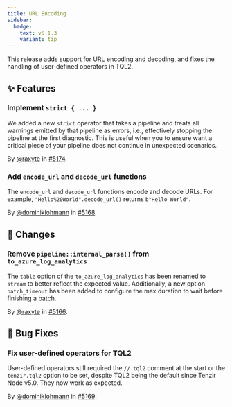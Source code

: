 ```yaml
---
title: URL Encoding
sidebar:
  badge:
    text: v5.1.3
    variant: tip
---
```


This release adds support for URL encoding and decoding, and fixes the
handling of user-defined operators in TQL2.

## ✨ Features

### Implement `strict { ... }`

We added a new `strict` operator that takes a pipeline and treats all warnings
emitted by that pipeline as errors, i.e., effectively stopping the pipeline at
the first diagnostic. This is useful when you to ensure want a critical piece of
your pipeline does not continue in unexpected scenarios.

By [@raxyte](https://github.com/raxyte) in [#5174](https://github.com/tenzir/tenzir/pull/5174).

### Add `encode_url` and `decode_url` functions

The `encode_url` and `decode_url` functions encode and decode URLs. For example,
`"Hello%20World".decode_url()` returns `b"Hello World"`.

By [@dominiklohmann](https://github.com/dominiklohmann) in [#5168](https://github.com/tenzir/tenzir/pull/5168).

## 🔄 Changes

### Remove `pipeline::internal_parse()` from `to_azure_log_analytics`

The `table` option of the `to_azure_log_analytics` has been renamed to `stream`
to better reflect the expected value. Additionally, a new option `batch_timeout`
has been added to configure the max duration to wait before finishing a batch.

By [@raxyte](https://github.com/raxyte) in [#5166](https://github.com/tenzir/tenzir/pull/5166).

## 🐛 Bug Fixes

### Fix user-defined operators for TQL2

User-defined operators still required the `// tql2` comment at the start or the
`tenzir.tql2` option to be set, despite TQL2 being the default since Tenzir Node
v5.0. They now work as expected.

By [@dominiklohmann](https://github.com/dominiklohmann) in [#5169](https://github.com/tenzir/tenzir/pull/5169).
